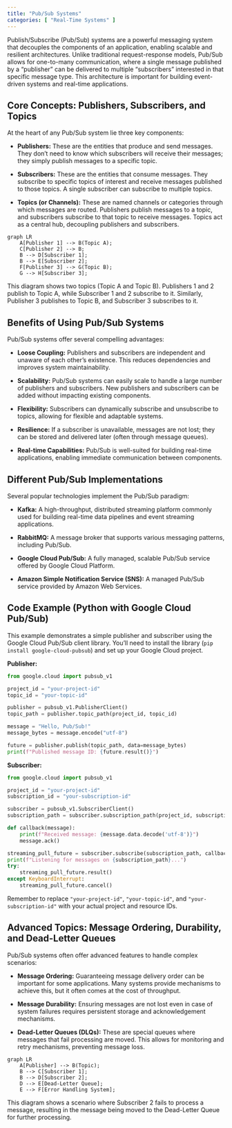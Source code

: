 ```yaml
---
title: "Pub/Sub Systems"
categories: [ "Real-Time Systems" ]
---
```



Publish/Subscribe (Pub/Sub) systems are a powerful messaging system that decouples the components of an application, enabling scalable and resilient architectures. Unlike traditional request-response models, Pub/Sub allows for one-to-many communication, where a single message published by a "publisher" can be delivered to multiple "subscribers" interested in that specific message type. This architecture is important for building event-driven systems and real-time applications.

## Core Concepts: Publishers, Subscribers, and Topics

At the heart of any Pub/Sub system lie three key components:

* **Publishers:**  These are the entities that produce and send messages. They don't need to know which subscribers will receive their messages; they simply publish messages to a specific topic.

* **Subscribers:** These are the entities that consume messages. They subscribe to specific topics of interest and receive messages published to those topics.  A single subscriber can subscribe to multiple topics.

* **Topics (or Channels):** These are named channels or categories through which messages are routed.  Publishers publish messages to a topic, and subscribers subscribe to that topic to receive messages.  Topics act as a central hub, decoupling publishers and subscribers.


```mermaid
graph LR
    A[Publisher 1] --> B(Topic A);
    C[Publisher 2] --> B;
    B --> D[Subscriber 1];
    B --> E[Subscriber 2];
    F[Publisher 3] --> G(Topic B);
    G --> H[Subscriber 3];
```

This diagram shows two topics (Topic A and Topic B). Publishers 1 and 2 publish to Topic A, while Subscriber 1 and 2 subscribe to it. Similarly, Publisher 3 publishes to Topic B, and Subscriber 3 subscribes to it.


## Benefits of Using Pub/Sub Systems

Pub/Sub systems offer several compelling advantages:

* **Loose Coupling:** Publishers and subscribers are independent and unaware of each other's existence. This reduces dependencies and improves system maintainability.

* **Scalability:** Pub/Sub systems can easily scale to handle a large number of publishers and subscribers.  New publishers and subscribers can be added without impacting existing components.

* **Flexibility:**  Subscribers can dynamically subscribe and unsubscribe to topics, allowing for flexible and adaptable systems.

* **Resilience:**  If a subscriber is unavailable, messages are not lost; they can be stored and delivered later (often through message queues).

* **Real-time Capabilities:** Pub/Sub is well-suited for building real-time applications, enabling immediate communication between components.


## Different Pub/Sub Implementations

Several popular technologies implement the Pub/Sub paradigm:

* **Kafka:** A high-throughput, distributed streaming platform commonly used for building real-time data pipelines and event streaming applications.

* **RabbitMQ:** A message broker that supports various messaging patterns, including Pub/Sub.


* **Google Cloud Pub/Sub:** A fully managed, scalable Pub/Sub service offered by Google Cloud Platform.

* **Amazon Simple Notification Service (SNS):** A managed Pub/Sub service provided by Amazon Web Services.


## Code Example (Python with Google Cloud Pub/Sub)

This example demonstrates a simple publisher and subscriber using the Google Cloud Pub/Sub client library.  You'll need to install the library (`pip install google-cloud-pubsub`) and set up your Google Cloud project.


**Publisher:**

```python
from google.cloud import pubsub_v1

project_id = "your-project-id"
topic_id = "your-topic-id"

publisher = pubsub_v1.PublisherClient()
topic_path = publisher.topic_path(project_id, topic_id)

message = "Hello, Pub/Sub!"
message_bytes = message.encode("utf-8")

future = publisher.publish(topic_path, data=message_bytes)
print(f"Published message ID: {future.result()}")
```

**Subscriber:**

```python
from google.cloud import pubsub_v1

project_id = "your-project-id"
subscription_id = "your-subscription-id"

subscriber = pubsub_v1.SubscriberClient()
subscription_path = subscriber.subscription_path(project_id, subscription_id)

def callback(message):
    print(f"Received message: {message.data.decode('utf-8')}")
    message.ack()

streaming_pull_future = subscriber.subscribe(subscription_path, callback=callback)
print(f"Listening for messages on {subscription_path}...")
try:
    streaming_pull_future.result()
except KeyboardInterrupt:
    streaming_pull_future.cancel()
```


Remember to replace `"your-project-id"`, `"your-topic-id"`, and `"your-subscription-id"` with your actual project and resource IDs.



##  Advanced Topics: Message Ordering, Durability, and Dead-Letter Queues

Pub/Sub systems often offer advanced features to handle complex scenarios:

* **Message Ordering:** Guaranteeing message delivery order can be important for some applications.  Many systems provide mechanisms to achieve this, but it often comes at the cost of throughput.

* **Message Durability:**  Ensuring messages are not lost even in case of system failures requires persistent storage and acknowledgement mechanisms.

* **Dead-Letter Queues (DLQs):**  These are special queues where messages that fail processing are moved.  This allows for monitoring and retry mechanisms, preventing message loss.


```mermaid
graph LR
    A[Publisher] --> B(Topic);
    B --> C[Subscriber 1];
    B --> D[Subscriber 2];
    D --> E[Dead-Letter Queue];
    E --> F[Error Handling System];

```

This diagram shows a scenario where Subscriber 2 fails to process a message, resulting in the message being moved to the Dead-Letter Queue for further processing.




